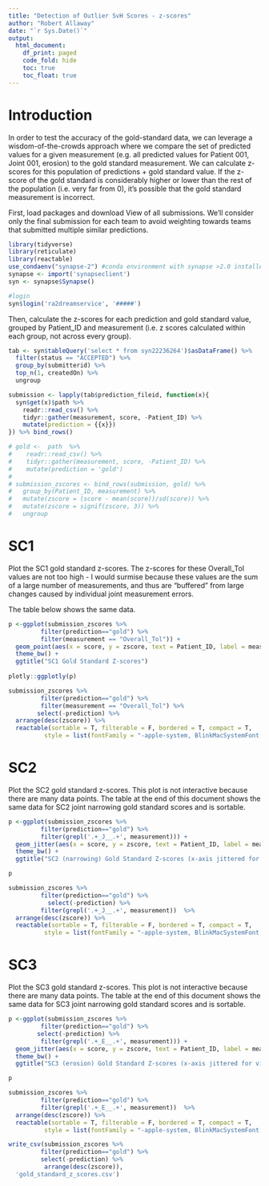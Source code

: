 ```yaml
---
title: "Detection of Outlier SvH Scores - z-scores"
author: "Robert Allaway"
date: "`r Sys.Date()`"
output:
  html_document:
    df_print: paged
    code_fold: hide
    toc: true
    toc_float: true
---
```


# Introduction 

In order to test the accuracy of the gold-standard data, we can leverage a wisdom-of-the-crowds approach where we compare the set of predicted values for a given measurement (e.g. all predicted values for Patient 001, Joint 001, erosion) to the gold standard measurement. We can calculate z-scores for this population of predictions + gold standard value. If the z-score of the gold standard is considerably higher or lower than the rest of the population (i.e. very far from 0), it's possible that the gold standard measurement is incorrect. 

First, load packages and download View of all submissions. We'll consider only the final submission for each team to avoid weighting towards teams that submitted multiple similar predictions. 

```r
library(tidyverse)
library(reticulate)
library(reactable)
use_condaenv("synapse-2") #conda environment with synapse >2.0 installed
synapse <- import('synapseclient')
syn <- synapse$Synapse()


```

```r
#login
syn$login('ra2dreamservice', '#####')

```

Then, calculate the z-scores for each prediction and gold standard value, grouped by Patient_ID and measurement (i.e. z scores calculated within each group, not across every group).

```r
tab <- syn$tableQuery('select * from syn22236264')$asDataFrame() %>% 
  filter(status == "ACCEPTED") %>% 
  group_by(submitterid) %>% 
  top_n(1, createdOn) %>% 
  ungroup

submission <- lapply(tab$prediction_fileid, function(x){
  syn$get(x)$path %>% 
    readr::read_csv() %>% 
    tidyr::gather(measurement, score, -Patient_ID) %>% 
    mutate(prediction = {{x}})
}) %>% bind_rows()

# gold <-  path  %>% 
#    readr::read_csv() %>% 
#    tidyr::gather(measurement, score, -Patient_ID) %>% 
#    mutate(prediction = 'gold')
# 
# submission_zscores <- bind_rows(submission, gold) %>% 
#   group_by(Patient_ID, measurement) %>% 
#   mutate(zscore = (score - mean(score))/sd(score)) %>% 
#   mutate(zscore = signif(zscore, 3)) %>% 
#   ungroup

```

# SC1 

Plot the SC1 gold standard z-scores. The z-scores for these Overall_Tol values are not too high - I would surmise because these values are the sum of a large number of measurements, and thus are "buffered" from large changes caused by individual joint measurement errors. 

The table below shows the same data. 

```r

p <-ggplot(submission_zscores %>% 
         filter(prediction=="gold") %>% 
         filter(measurement == "Overall_Tol")) +
  geom_point(aes(x = score, y = zscore, text = Patient_ID, label = measurement)) +
  theme_bw() +
  ggtitle("SC1 Gold Standard Z-scores")
  
plotly::ggplotly(p)

submission_zscores %>% 
         filter(prediction=="gold") %>% 
         filter(measurement == "Overall_Tol") %>%
        select(-prediction) %>% 
  arrange(desc(zscore)) %>% 
  reactable(sortable = T, filterable = F, bordered = T, compact = T,
          style = list(fontFamily = "-apple-system, BlinkMacSystemFont, Segoe UI, Helvetica, Arial, sans-serif"))

```

# SC2

Plot the SC2 gold standard z-scores. This plot is not interactive because there are many data points. 
The table at the end of this document shows the same data for SC2 joint narrowing gold standard scores and is sortable.

```r

p <-ggplot(submission_zscores %>% 
         filter(prediction=="gold") %>% 
         filter(grepl('.+_J__.+', measurement))) +
  geom_jitter(aes(x = score, y = zscore, text = Patient_ID, label = measurement)) +
  theme_bw() +
  ggtitle("SC2 (narrowing) Gold Standard Z-scores (x-axis jittered for visualization)")

p

submission_zscores %>% 
         filter(prediction=="gold") %>% 
           select(-prediction) %>% 
         filter(grepl('.+_J__.+', measurement))  %>%
  arrange(desc(zscore)) %>% 
  reactable(sortable = T, filterable = F, bordered = T, compact = T,
          style = list(fontFamily = "-apple-system, BlinkMacSystemFont, Segoe UI, Helvetica, Arial, sans-serif"))
```


# SC3

Plot the SC3 gold standard z-scores. This plot is not interactive because there are many data points. 
The table at the end of this document shows the same data for SC3 joint narrowing gold standard scores and is sortable.

```r

p <-ggplot(submission_zscores %>% 
         filter(prediction=="gold") %>% 
        select(-prediction) %>% 
         filter(grepl('.+_E__.+', measurement))) +
  geom_jitter(aes(x = score, y = zscore, text = Patient_ID, label = measurement)) +
  theme_bw() +  
  ggtitle("SC3 (erosion) Gold Standard Z-scores (x-axis jittered for visualization)")

p

submission_zscores %>% 
         filter(prediction=="gold") %>% 
         filter(grepl('.+_E__.+', measurement))  %>%
  arrange(desc(zscore)) %>% 
  reactable(sortable = T, filterable = F, bordered = T, compact = T,
          style = list(fontFamily = "-apple-system, BlinkMacSystemFont, Segoe UI, Helvetica, Arial, sans-serif"))
```


```r
write_csv(submission_zscores %>% 
         filter(prediction=="gold") %>% 
         select(-prediction) %>% 
          arrange(desc(zscore)),
  'gold_standard_z_scores.csv')
```

